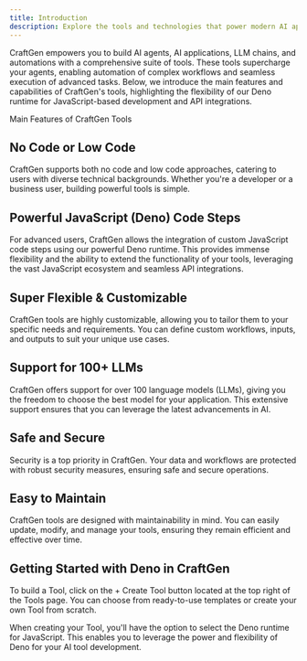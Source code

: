 ```yaml
---
title: Introduction 
description: Explore the tools and technologies that power modern AI applications
---
```


CraftGen empowers you to build AI agents, AI applications, LLM chains, and automations with a comprehensive suite of tools. These tools supercharge your agents, enabling automation of complex workflows and seamless execution of advanced tasks. Below, we introduce the main features and capabilities of CraftGen's tools, highlighting the flexibility of our Deno runtime for JavaScript-based development and API integrations.

Main Features of CraftGen Tools

## No Code or Low Code

CraftGen supports both no code and low code approaches, catering to users with diverse technical backgrounds. Whether you're a developer or a business user, building powerful tools is simple.

## Powerful JavaScript (Deno) Code Steps

For advanced users, CraftGen allows the integration of custom JavaScript code steps using our powerful Deno runtime. This provides immense flexibility and the ability to extend the functionality of your tools, leveraging the vast JavaScript ecosystem and seamless API integrations.

## Super Flexible & Customizable

CraftGen tools are highly customizable, allowing you to tailor them to your specific needs and requirements. You can define custom workflows, inputs, and outputs to suit your unique use cases.

## Support for 100+ LLMs

CraftGen offers support for over 100 language models (LLMs), giving you the freedom to choose the best model for your application. This extensive support ensures that you can leverage the latest advancements in AI.

## Safe and Secure

Security is a top priority in CraftGen. Your data and workflows are protected with robust security measures, ensuring safe and secure operations.

## Easy to Maintain

CraftGen tools are designed with maintainability in mind. You can easily update, modify, and manage your tools, ensuring they remain efficient and effective over time.

## Getting Started with Deno in CraftGen

To build a Tool, click on the + Create Tool button located at the top right of the Tools page. You can choose from ready-to-use templates or create your own Tool from scratch.

When creating your Tool, you'll have the option to select the Deno runtime for JavaScript. This enables you to leverage the power and flexibility of Deno for your AI tool development.
